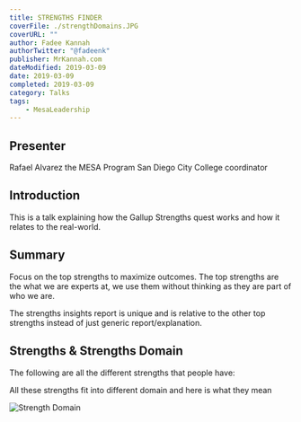 ---
title: STRENGTHS FINDER
coverFile: ./strengthDomains.JPG
coverURL: ""
author: Fadee Kannah
authorTwitter: "@fadeenk"
publisher: MrKannah.com
dateModified: 2019-03-09
date: 2019-03-09
completed: 2019-03-09
category: Talks
tags:
    - MesaLeadership
---


## Presenter

Rafael Alvarez the MESA Program San Diego City College coordinator

## Introduction

This is a talk explaining how the Gallup Strengths quest works and how it relates to the real-world.

## Summary

Focus on the top strengths to maximize outcomes. The top strengths are the what we are experts at, we use them without thinking as they are part of who we are. 

The strengths insights report is unique and is relative to the other top strengths instead of just generic report/explanation. 

## Strengths & Strengths Domain

The following are all the different strengths that people have:

<PDFViewer url={strengths} />

All these strengths fit into different domain and here is what they mean

![Strength Domain](./strengthDomains.JPG)

